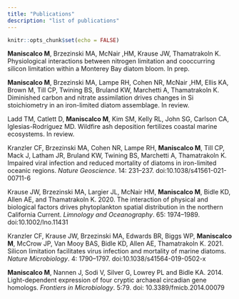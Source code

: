 ```yaml
---
title: "Publications"
description: "list of publications"
---
```


```r
knitr::opts_chunk$set(echo = FALSE)
```

**Maniscalco M**, Brzezinski MA, McNair ,HM, Krause JW, Thamatrakoln K. Physiological interactions between nitrogen limitation and cooccurring silicon limitation within a Monterey Bay diatom bloom. In prep.

**Maniscalco M**, Brzezinski MA, Lampe RH, Cohen NR, McNair ,HM, Ellis KA, Brown M, Till CP, Twining BS, Bruland KW, Marchetti A, Thamatrakoln K. Diminished carbon and nitrate assimilation drives changes in Si stoichiometry in an iron-limited diatom assemblage. In review.

Ladd TM, Catlett D, **Maniscalco M**, Kim SM, Kelly RL, John SG, Carlson CA, Iglesias-Rodríguez MD. Wildfire ash deposition fertilizes coastal marine ecosystems. In review.

Kranzler CF, Brzezinski MA, Cohen NR, Lampe RH, **Maniscalco M**, Till CP, Mack J, Latham JR, Bruland KW, Twining BS, Marchetti A, Thamatrakoln K. Impaired viral infection and reduced mortality of diatoms in iron-limited oceanic regions. *Nature Geoscience*. 14: 231–237. doi:10.1038/s41561-021-00711-6

Krause JW, Brzezinski MA, Largier JL, McNair HM, **Maniscalco M**, Bidle KD, Allen AE, and Thamatrakoln K. 2020. The interaction of physical and biological factors drives phytoplankton spatial distribution in the northern California Current. *Limnology and Oceanography*. 65: 1974–1989. doi:10.1002/lno.11431

Kranzler CF, Krause JW, Brzezinski MA, Edwards BR, Biggs WP, **Maniscalco M**, McCrow JP, Van Mooy BAS, Bidle KD, Allen AE, Thamatrakoln K. 2021. Silicon limitation facilitates virus infection and mortality of marine diatoms. *Nature Microbiology*. 4: 1790–1797. doi:10.1038/s41564-019-0502-x

**Maniscalco M**, Nannen J, Sodi V, Silver G, Lowrey PL and Bidle KA. 2014. Light-dependent expression of four cryptic archaeal circadian gene homologs. *Frontiers in Microbiology*. 5:79. doi: 10.3389/fmicb.2014.00079




